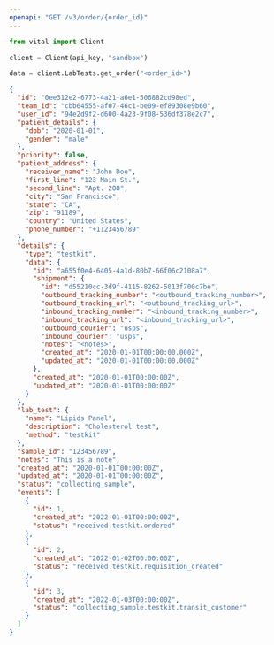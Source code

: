 ```yaml
---
openapi: "GET /v3/order/{order_id}"
---
```


<RequestExample>

```python Python
from vital import Client

client = Client(api_key, "sandbox")

data = client.LabTests.get_order("<order_id>")

```

</RequestExample>

<ResponseExample>

```json Response
{
  "id": "0ee312e2-6773-4a21-a6e1-506882cd98ed",
  "team_id": "cbb64555-af07-46c1-be09-ef89308e9b60",
  "user_id": "94e2d9f2-d600-4a23-9f08-536df378e2c7",
  "patient_details": {
    "dob": "2020-01-01",
    "gender": "male"
  },
  "priority": false,
  "patient_address": {
    "receiver_name": "John Doe",
    "first_line": "123 Main St.",
    "second_line": "Apt. 208",
    "city": "San Francisco",
    "state": "CA",
    "zip": "91189",
    "country": "United States",
    "phone_number": "+1123456789"
  },
  "details": {
    "type": "testkit",
    "data": {
      "id": "a655f0e4-6405-4a1d-80b7-66f06c2108a7",
      "shipment": {
        "id": "d55210cc-3d9f-4115-8262-5013f700c7be",
        "outbound_tracking_number": "<outbound_tracking_number>",
        "outbound_tracking_url": "<outbound_tracking_url>",
        "inbound_tracking_number": "<inbound_tracking_number>",
        "inbound_tracking_url": "<inbound_tracking_url>",
        "outbound_courier": "usps",
        "inbound_courier": "usps",
        "notes": "<notes>",
        "created_at": "2020-01-01T00:00:00.000Z",
        "updated_at": "2020-01-01T00:00:00.000Z"
      },
      "created_at": "2020-01-01T00:00:00Z",
      "updated_at": "2020-01-01T00:00:00Z"
    }
  },
  "lab_test": {
    "name": "Lipids Panel",
    "description": "Cholesterol test",
    "method": "testkit"
  },
  "sample_id": "123456789",
  "notes": "This is a note",
  "created_at": "2020-01-01T00:00:00Z",
  "updated_at": "2020-01-01T00:00:00Z",
  "status": "collecting_sample",
  "events": [
    {
      "id": 1,
      "created_at": "2022-01-01T00:00:00Z",
      "status": "received.testkit.ordered"
    },
    {
      "id": 2,
      "created_at": "2022-01-02T00:00:00Z",
      "status": "received.testkit.requisition_created"
    },
    {
      "id": 3,
      "created_at": "2022-01-03T00:00:00Z",
      "status": "collecting_sample.testkit.transit_customer"
    }
  ]
}
```

</ResponseExample>
